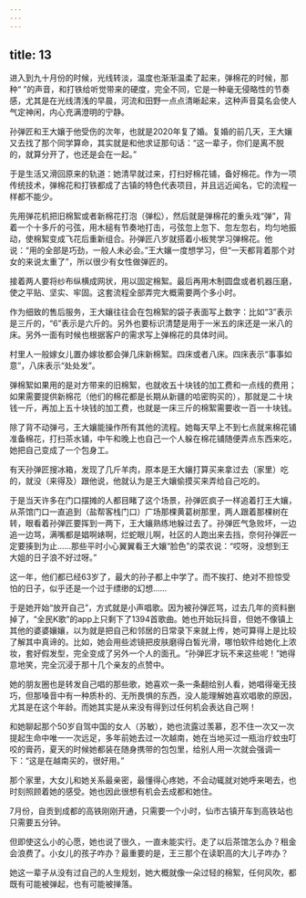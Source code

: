 ```yaml
---
---
---
```

title: 13
---







进入到九十月份的时候，光线转淡，温度也渐渐温柔了起来，弹棉花的时候，那种“ ”的声音，和打铁给听觉带来的硬度，完全不同，它是一种毫无侵略性的节奏感，尤其是在光线清浅的早晨，河流和田野一点点清晰起来，这种声音莫名会使人气定神闲，内心充满澄明的宁静。

孙弹匠和王大孃于他受伤的次年，也就是2020年复了婚。复婚的前几天，王大孃又去找了那个同学算命，其实就是和他求证那句话：“这一辈子，你们是离不脱的，就算分开了，也还是会在一起。”

于是生活又滑回原来的轨道：她清早就过来，打扫好棉花铺，备好棉花。作为一项传统技术，弹棉花和打铁都成了古镇的特色代表项目，并且远近闻名，它的流程一样都不能少。

先用弹花机把旧棉絮或者新棉花打泡（弹松），然后就是弹棉花的重头戏“弹”，背着一个十多斤的弓弦，用木槌有节奏地打击，弓弦忽上忽下、忽左忽右，均匀地振动，使棉絮变成飞花后重新组合。孙弹匠八岁就搭着小板凳学习弹棉花。他说：“用的全部是巧劲，一般人未必会。”王大孃一度想学习，但“一天都背着那个对女的来说太重了”，所以很少有女性做弹匠的。

接着两人要将纱布纵横成网状，用以固定棉絮。最后再用木制圆盘或者机器压磨，使之平贴、坚实、牢固。这套流程全部弄完大概需要两个多小时。

作为细致的售后服务，王大孃往往会在包棉絮的袋子表面写上数字：比如“3”表示是三斤的，“6”表示是六斤的。另外也要标识清楚是用于一米五的床还是一米八的床。另外一面有时候也根据客户的需求写上弹棉花的具体时间。

村里人一般嫁女儿置办嫁妆都会弹几床新棉絮。四床或者八床。四床表示“事事如意”，八床表示“处处发”。

弹棉絮如果用的是对方带来的旧棉絮，也就收五十块钱的加工费和一点线的费用；如果需要提供新棉花（他们的棉花都是长期从新疆的哈密购买的），那就是二十块钱一斤，再加上五十块钱的加工费，也就是一床三斤的棉絮需要收一百一十块钱。

除了背不动弹弓，王大孃能操作所有其他的流程。她每天早上不到七点就来棉花铺准备棉花，打扫茶水铺，中午和晚上也自己一个人躲在棉花铺随便弄点东西来吃，她把自己变成了一个包身工。

有天孙弹匠搜冰箱，发现了几斤羊肉，原本是王大孃打算买来拿过去（家里）吃的，就没（来得及）跟他说，他就认为是王大孃偷摸买来弄给自己吃的。

于是当天许多在门口摆摊的人都目睹了这个场景，孙弹匠疯子一样追着打王大孃，从茶馆门口一直追到（盐帮客栈门口）广场那棵黄葛树那里，两人跟着那棵树在转，眼看着孙弹匠要挥到一两下，王大孃熟练地躲过去了。孙弹匠气急败坏，一边追一边骂，满嘴都是娼啊婊啊，烂蛇眼儿啊，社区的人跑出来去挡，奈何孙弹匠一定要揍到为止……那些平时小心翼翼看王大孃“脸色”的菜农说：“哎呀，没想到王大姐的日子浪不好过呀。”

这一年，他们都已经63岁了，最大的孙子都上中学了。而不挨打、绝对不担惊受怕的日子，似乎还是一个过于缥缈的幻想……

于是她开始“放开自己”，方式就是小声唱歌。因为被孙弹匠骂，过去几年的资料删掉了，“全民K歌”的app上只剩下了1394首歌曲。她也开始玩抖音，但她不像镇上其他的婆婆孃孃，以为就是把自己和邻居的日常录下来就上传，她可算得上是比较了解其中真谛的。比如，她会用些滤镜把皮肤磨得白皙光滑，哪怕软件给她化上浓妆，套好假发型，完全变成了另外一个人的面孔。“孙弹匠才玩不来这些呢！”她得意地笑，完全沉浸于那十几个亲友的点赞中。

她的朋友圈也是转发自己唱的那些歌，她喜欢一条一条翻给别人看，她唱得毫无技巧，但那嗓音中有一种质朴的、无所畏惧的东西，没人能理解她喜欢唱歌的原因，尤其是在这个年龄。而她其实是从来没有得到过任何机会表达自己啊！

和她聊起那个50岁自驾中国的女人（苏敏），她也流露过羡慕，忍不住一次又一次提起生命中唯一一次远足，多年前她去过一次越南，她在当地买过一瓶治疗蚊虫叮咬的膏药，夏天的时候她都装在随身携带的包包里，给别人用一次就会强调一下：“这是在越南买的，很好用。”

那个家里，大女儿和她关系最亲密，最懂得心疼她，不会动辄就对她呼来喝去，也时刻照顾着她的感受。她也因此很想有机会去成都和她住。

7月份，自贡到成都的高铁刚刚开通，只需要一个小时，仙市古镇开车到高铁站也只需要五分钟。

但即使这么小的心愿，她也说了很久，一直未能实行。走了以后茶馆怎么办？租金会浪费了。小女儿的孩子咋办？最重要的是，王三那个在读职高的大儿子咋办？

她这一辈子从没有过自己的人生规划，她大概就像一朵过轻的棉絮，任何风吹，都既有可能被弹起，也有可能被掸落。